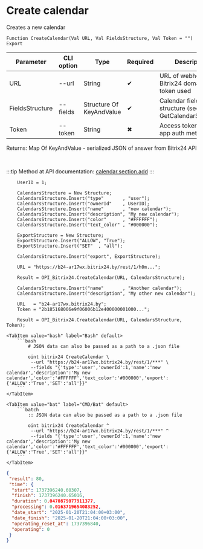 ﻿---
sidebar_position: 2
description: Create calendar and other functions to work with Bitrix24 in the Open Integration Package, a free open-source integration library for 1C:Enterprise 8, OneScript and CLI
keywords: [1C, 1С, 1С:Enterprise, 1С:Enterprise 8.3, API, Integration, Services, Exchange, OneScript, CLI, Bitrix24]
---


# Create calendar
 Creates a new calendar



`Function CreateCalendar(Val URL, Val FieldsStructure, Val Token = "") Export`

  | Parameter | CLI option | Type | Required | Description |
  |-|-|-|-|-|
  | URL | --url | String | &#x2714; | URL of webhook or a Bitrix24 domain, when token used |
  | FieldsStructure | --fields | Structure Of KeyAndValue | &#x2714; | Calendar fields structure (see GetCalendarStructure) |
  | Token | --token | String | &#x2716; | Access token, when app auth method used |

  
  Returns:  Map Of KeyAndValue - serialized JSON of answer from Bitrix24 API

<br/>

:::tip
Method at API documentation: [calendar.section.add](https://apidocs.bitrix24.ru/api-reference/calendar/calendar-section-add.html)
:::
<br/>



```bsl title="1C:Enterprise/OneScript code example"
    UserID = 1;

    CalendarsStructure = New Structure;
    CalendarsStructure.Insert("type"       , "user");
    CalendarsStructure.Insert("ownerId"    , UserID);
    CalendarsStructure.Insert("name"       , "new calendar");
    CalendarsStructure.Insert("description", "My new calendar");
    CalendarsStructure.Insert("color"      , "#FFFFFF");
    CalendarsStructure.Insert("text_color" , "#000000");

    ExportStructure = New Structure;
    ExportStructure.Insert("ALLOW", "True");
    ExportStructure.Insert("SET"  , "all");

    CalendarsStructure.Insert("export", ExportStructure);

    URL = "https://b24-ar17wx.bitrix24.by/rest/1/h0m...";

    Result = OPI_Bitrix24.CreateCalendar(URL, CalendarsStructure);

    CalendarsStructure.Insert("name"       , "Another calendar");
    CalendarsStructure.Insert("description", "My other new calendar");

    URL   = "b24-ar17wx.bitrix24.by";
    Token = "2b185168006e9f06006b12e400000001000...";

    Result = OPI_Bitrix24.CreateCalendar(URL, CalendarsStructure, Token);
```
 

 <Tabs>
  
    <TabItem value="bash" label="Bash" default>
        ```bash
            # JSON data can also be passed as a path to a .json file
            
            oint bitrix24 CreateCalendar \
             --url "https://b24-ar17wx.bitrix24.by/rest/1/***" \
             --fields "{'type':'user','ownerId':1,'name':'new calendar','description':'My new calendar','color':'#FFFFFF','text_color':'#000000','export':{'ALLOW':'True','SET':'all'}}"
        ```
    </TabItem>
  
    <TabItem value="bat" label="CMD/Bat" default>
        ```batch
            :: JSON data can also be passed as a path to a .json file
            
            oint bitrix24 CreateCalendar ^
             --url "https://b24-ar17wx.bitrix24.by/rest/1/***" ^
             --fields "{'type':'user','ownerId':1,'name':'new calendar','description':'My new calendar','color':'#FFFFFF','text_color':'#000000','export':{'ALLOW':'True','SET':'all'}}"
        ```
    </TabItem>
</Tabs>


```json title="Result"
{
 "result": 80,
 "time": {
  "start": 1737396240.60307,
  "finish": 1737396240.65016,
  "duration": 0.0470879077911377,
  "processing": 0.0163719654083252,
  "date_start": "2025-01-20T21:04:00+03:00",
  "date_finish": "2025-01-20T21:04:00+03:00",
  "operating_reset_at": 1737396840,
  "operating": 0
 }
}
```
